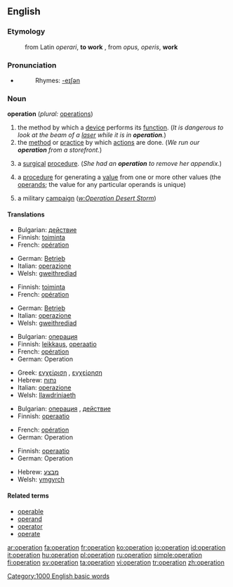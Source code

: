 {{wikipedia}}
==English==

===Etymology===

:from Latin ''operari'', '''to work''' , from ''opus, operis'', '''work'''

===Pronunciation===
*{{audio|en-us-operation.ogg|Audio (US)}}
*:Rhymes: [[Rhymes:English:-eɪʃǝn|-eɪʃǝn]]

===Noun===
'''operation'''  (''plural:'' [[operations]])

# the method by which a [[device]] performs its [[function]].  (''It is dangerous to look at the beam of a [[laser]] while it is in '''operation'''.'')
# the [[method]] or [[practice]] by which [[actions]] are done.  (''We run our '''operation''' from a storefront.'')
# {{medicine}} a [[surgical]] [[procedure]].  (''She had an '''operation''' to remove her appendix.'')
# {{mathematics}} a [[procedure]] for generating a [[value]] from one or more other values (the [[operand]]s; the value for any particular operands is unique)
# {{military}} a military [[campaign]] (''[[w:Operation Desert Storm]]'')

====Translations====
{{trans-top|the method by which a device performs its function}}
*Bulgarian: [[действие]] {{n}}
*Finnish: [[toiminta]]
*French: [[opération]] {{f}}
{{trans-mid}}
*German: [[Betrieb]] {{m}}
*Italian: [[operazione]] {{f}}
*Welsh: [[gweithrediad]] {{m}}
{{trans-bottom}}

{{trans-top|the method or practice by which actions are done}}
*Finnish: [[toiminta]]
*French: [[opération]] {{f}}
{{trans-mid}}
*German: [[Betrieb]] {{m}}
*Italian: [[operazione]] {{f}}
*Welsh: [[gweithrediad]] {{m}}
{{trans-bottom}}

{{trans-top|a surgical procedure}}
*Bulgarian: [[операция]] {{f}}
*Finnish: [[leikkaus]], [[operaatio]]
*French: [[opération]] {{f}}
*German: Operation {{f}}
{{trans-mid}}
*Greek: [[εγχείριση]] {{f}}, [[εγχείρηση]] {{f}}
*Hebrew: [[נתוח]] {{m}}
*Italian: [[operazione]] {{f}}
*Welsh: [[llawdriniaeth]] {{f}}
{{trans-bottom}}

{{trans-top|a procedure for generating a value from one or more other values}}
*Bulgarian: [[операция]] {{f}}, [[действие]] {{n}}
*Finnish: [[operaatio]]
{{trans-mid}}
*French: [[opération]] {{f}}
*German: Operation {{f}}
{{trans-bottom}}

{{trans-top|a military campaign}}
*Finnish: [[operaatio]]
*German: Operation {{f}}
{{trans-mid}}
*Hebrew: [[מבצע]] {{m}}
*Welsh: [[ymgyrch]]
{{trans-bottom}}

====Related terms====

*[[operable]]
*[[operand]]
*[[operator]]
*[[operate]]

[[Category:1000 English basic words]]

[[ar:operation]]
[[fa:operation]]
[[fr:operation]]
[[ko:operation]]
[[io:operation]]
[[id:operation]]
[[it:operation]]
[[hu:operation]]
[[pl:operation]]
[[ru:operation]]
[[simple:operation]]
[[fi:operation]]
[[sv:operation]]
[[ta:operation]]
[[vi:operation]]
[[tr:operation]]
[[zh:operation]]